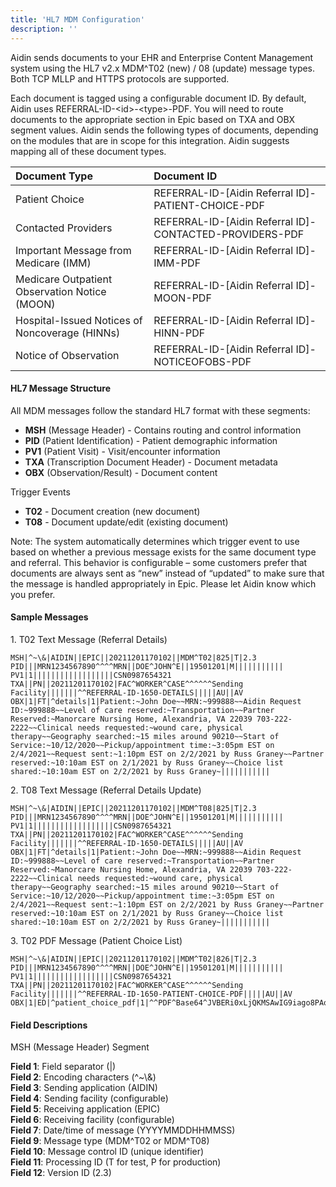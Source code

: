 ```yaml
---
title: 'HL7 MDM Configuration'
description: ''
---
```


Aidin sends documents to your EHR and Enterprise Content Management system using the HL7 v2.x MDM^T02 (new) / 08 (update) message types. Both TCP MLLP and HTTPS protocols are supported. 

Each document is tagged using a configurable document ID. By default, Aidin uses REFERRAL-ID-\<id\>-\<type\>-PDF. You will need to route documents to the appropriate section in Epic based on TXA and OBX segment values.  Aidin sends the following types of documents, depending on the modules that are in scope for this integration. Aidin suggests mapping all of these document types. 

| Document Type | Document ID |
| :---- | :---- |
| Patient Choice | REFERRAL-ID-\[Aidin Referral ID\]-PATIENT-CHOICE-PDF |
| Contacted Providers | REFERRAL-ID-\[Aidin Referral ID\]-CONTACTED-PROVIDERS-PDF  |
| Important Message from Medicare (IMM) | REFERRAL-ID-\[Aidin Referral ID\]-IMM-PDF |
| Medicare Outpatient Observation Notice (MOON) | REFERRAL-ID-\[Aidin Referral ID\]-MOON-PDF  |
| Hospital-Issued Notices of Noncoverage (HINNs) | REFERRAL-ID-\[Aidin Referral ID\]-HINN-PDF |
| Notice of Observation | REFERRAL-ID-\[Aidin Referral ID\]-NOTICEOFOBS-PDF |

#### **HL7 Message Structure** 

All MDM messages follow the standard HL7 format with these segments:

* **MSH** (Message Header) \- Contains routing and control information  
* **PID** (Patient Identification) \- Patient demographic information  
* **PV1** (Patient Visit) \- Visit/encounter information  
* **TXA** (Transcription Document Header) \- Document metadata  
* **OBX** (Observation/Result) \- Document content

Trigger Events

- **T02** \- Document creation (new document)  
- **T08** \- Document update/edit (existing document)

Note: The system automatically determines which trigger event to use based on whether a previous message exists for the same document type and referral. This behavior is configurable – some customers prefer that documents are always sent as “new” instead of “updated” to make sure that the message is handled appropriately in Epic. Please let Aidin know which you prefer.

#### **Sample Messages** 

1\. T02 Text Message (Referral Details)

```
MSH|^~\&|AIDIN||EPIC||20211201170102||MDM^T02|825|T|2.3
PID|||MRN1234567890^^^^MRN||DOE^JOHN^E||19501201|M|||||||||||
PV1|1||||||||||||||||||CSN0987654321
TXA||PN||20211201170102|FAC^WORKER^CASE^^^^^^Sending Facility|||||||^^REFERRAL-ID-1650-DETAILS|||||AU||AV
OBX|1|FT|^details|1|Patient:~John Doe~~MRN:~999888~~Aidin Request ID:~999888~~Level of care reserved:~Transportation~~Partner Reserved:~Manorcare Nursing Home, Alexandria, VA 22039 703-222-2222~~Clinical needs requested:~wound care, physical therapy~~Geography searched:~15 miles around 90210~~Start of Service:~10/12/2020~~Pickup/appointment time:~3:05pm EST on 2/4/2021~~Request sent:~1:10pm EST on 2/2/2021 by Russ Graney~~Partner reserved:~10:10am EST on 2/1/2021 by Russ Graney~~Choice list shared:~10:10am EST on 2/2/2021 by Russ Graney~|||||||||||
```

2\. T08 Text Message (Referral Details Update)

```
MSH|^~\&|AIDIN||EPIC||20211201170102||MDM^T08|825|T|2.3
PID|||MRN1234567890^^^^MRN||DOE^JOHN^E||19501201|M|||||||||||
PV1|1||||||||||||||||||CSN0987654321
TXA||PN||20211201170102|FAC^WORKER^CASE^^^^^^Sending Facility|||||||^^REFERRAL-ID-1650-DETAILS|||||AU||AV
OBX|1|FT|^details|1|Patient:~John Doe~~MRN:~999888~~Aidin Request ID:~999888~~Level of care reserved:~Transportation~~Partner Reserved:~Manorcare Nursing Home, Alexandria, VA 22039 703-222-2222~~Clinical needs requested:~wound care, physical therapy~~Geography searched:~15 miles around 90210~~Start of Service:~10/12/2020~~Pickup/appointment time:~3:05pm EST on 2/4/2021~~Request sent:~1:10pm EST on 2/2/2021 by Russ Graney~~Partner reserved:~10:10am EST on 2/1/2021 by Russ Graney~~Choice list shared:~10:10am EST on 2/2/2021 by Russ Graney~|||||||||||
```

3\. T02 PDF Message (Patient Choice List)

```
MSH|^~\&|AIDIN||EPIC||20211201170102||MDM^T02|826|T|2.3
PID|||MRN1234567890^^^^MRN||DOE^JOHN^E||19501201|M|||||||||||
PV1|1||||||||||||||||||CSN0987654321
TXA||PN||20211201170102|FAC^WORKER^CASE^^^^^^Sending Facility|||||||^^REFERRAL-ID-1650-PATIENT-CHOICE-PDF|||||AU||AV
OBX|1|ED|^patient_choice_pdf|1|^^PDF^Base64^JVBERi0xLjQKMSAwIG9iago8PAovVHlwZSAvQ2F0YWxvZwovUGFnZXMgMiAwIFIKPj4KZW5kb2JqCgoyIDAgb2JqCjw8Ci9UeXBlIC9QYWdlcwovS2lkcyBbMyAwIFJdCi9Db3VudCAxCj4+CmVuZG9iagoKMyAwIG9iago8PAovVHlwZSAvUGFnZQovUGFyZW50IDIgMCBSCi9NZWRpYUJveCBbMCAwIDYxMiA3OTJdCi9SZXNvdXJjZXMgPDwKL0ZvbnQgPDwKL0YxIDQgMCBSCj4+Cj4+Ci9Db250ZW50cyA1IDAgUgo+PgplbmRvYmoK...|||||||||||
```

#### **Field Descriptions** 

MSH (Message Header) Segment

**Field 1**: Field separator (|)  
**Field 2**: Encoding characters (^\~\\&)  
**Field 3**: Sending application (AIDIN)  
**Field 4**: Sending facility (configurable)  
**Field 5**: Receiving application (EPIC)  
**Field 6**: Receiving facility (configurable)  
**Field 7**: Date/time of message (YYYYMMDDHHMMSS)  
**Field 9**: Message type (MDM^T02 or MDM^T08)  
**Field 10**: Message control ID (unique identifier)  
**Field 11**: Processing ID (T for test, P for production)  
**Field 12**: Version ID (2.3)

